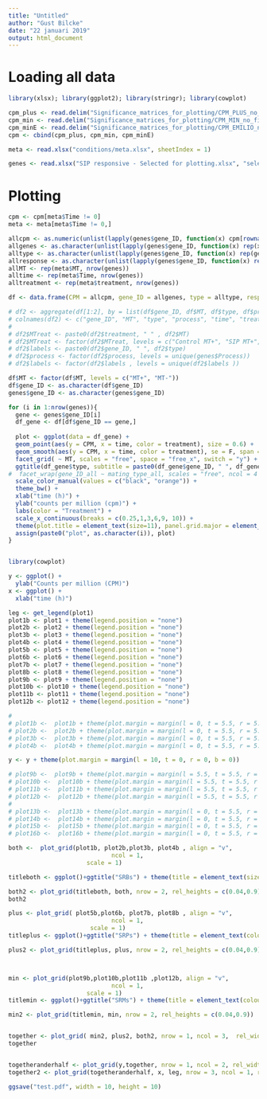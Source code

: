 ```yaml
---
title: "Untitled"
author: "Gust Bilcke"
date: "22 januari 2019"
output: html_document
---
```


# Loading all data

```r
library(xlsx); library(ggplot2); library(stringr); library(cowplot)

cpm_plus <- read.delim("Significance_matrices_for_plotting/CPM_PLUS_no_filtering.txt", stringsAsFactors =  F, sep = "", check.names = F)
cpm_min <- read.delim("Significance_matrices_for_plotting/CPM_MIN_no_filtering.txt", stringsAsFactors = F, sep = "", check.names = F)
cpm_minE <- read.delim("Significance_matrices_for_plotting/CPM_EMILIO_no_filtering.txt", stringsAsFactors = F, sep = "", check.names = F)
cpm <- cbind(cpm_plus, cpm_min, cpm_minE)

meta <- read.xlsx("conditions/meta.xlsx", sheetIndex = 1)

genes <- read.xlsx("SIP responsive - Selected for plotting.xlsx", "selected_SR")
```

# Plotting
```r

cpm <- cpm[meta$Time != 0]
meta <- meta[meta$Time != 0,]

allcpm <- as.numeric(unlist(lapply(genes$gene_ID, function(x) cpm[rownames(cpm) == x,])))
allgenes <- as.character(unlist(lapply(genes$gene_ID, function(x) rep(x, 54))))
alltype <- as.character(unlist(lapply(genes$gene_ID, function(x) rep(genes$type[genes$gene_ID == x], 54))))
allresponse <- as.character(unlist(lapply(genes$gene_ID, function(x) rep(genes$source[genes$gene_ID == x], 54))))
allMT <- rep(meta$MT, nrow(genes))
alltime <- rep(meta$Time, nrow(genes))
alltreatment <- rep(meta$treatment, nrow(genes))

df <- data.frame(CPM = allcpm, gene_ID = allgenes, type = alltype, response = allresponse, MT = allMT, time = alltime, treatment = alltreatment)

# df2 <- aggregate(df[1:2], by = list(df$gene_ID, df$MT, df$type, df$process, df$time, df$treatment), mean)
# colnames(df2) <- c("gene_ID", "MT", "type", "process", "time", "treatment", "CPMus", "CPM")
# 
# df2$MTreat <- paste0(df2$treatment, " " , df2$MT)
# df2$MTreat <- factor(df2$MTreat, levels = c("Control MT+", "SIP MT+", "Control MT-", "SIP MT-"))
# df2$labels <- paste0(df2$gene_ID, " ", df2$type)
# df2$process <- factor(df2$process, levels = unique(genes$Process))
# df2$labels <- factor(df2$labels , levels = unique(df2$labels ))

df$MT <- factor(df$MT, levels = c("MT+", "MT-"))
df$gene_ID <- as.character(df$gene_ID)
genes$gene_ID <- as.character(genes$gene_ID)

for (i in 1:nrow(genes)){
  gene <- genes$gene_ID[i]
  df_gene <- df[df$gene_ID == gene,]
  
  plot <- ggplot(data = df_gene) +
  geom_point(aes(y = CPM, x = time, color = treatment), size = 0.6) +
  geom_smooth(aes(y = CPM, x = time, color = treatment), se = F, span = 0.4, size = 1.3) +
  facet_grid( ~ MT, scales = "free", space = "free_x", switch = "y") +
  ggtitle(df_gene$type, subtitle = paste0(df_gene$gene_ID, " ", df_gene$response)) +
#  facet_wrap(gene_ID_all ~ mating_type_all, scales = "free", ncol = 4 ) +
  scale_color_manual(values = c("black", "orange")) +
  theme_bw() +
  xlab("time (h)") +
  ylab("counts per million (cpm)") +
  labs(color = "Treatment") +
  scale_x_continuous(breaks = c(0.25,1,3,6,9, 10)) +
  theme(plot.title = element_text(size=11), panel.grid.major = element_blank(), panel.grid.minor = element_blank(), axis.text.x = element_text(angle = 45, vjust = 0.7, hjust = 0.7, size = 6), legend.position = "bottom", strip.text.y = element_text(angle = 180), axis.title.x = element_blank(), axis.title.y = element_blank(), legend.text = element_text(size = 14), legend.title = element_text(size = 16))
  assign(paste0("plot", as.character(i)), plot)
}


library(cowplot)

y <- ggplot() +
  ylab("Counts per million (CPM)")
x <- ggplot() +
  xlab("time (h)")

leg <- get_legend(plot1)
plot1b <- plot1 + theme(legend.position = "none")
plot2b <- plot2 + theme(legend.position = "none")
plot3b <- plot3 + theme(legend.position = "none")
plot4b <- plot4 + theme(legend.position = "none")
plot5b <- plot5 + theme(legend.position = "none")
plot6b <- plot6 + theme(legend.position = "none")
plot7b <- plot7 + theme(legend.position = "none")
plot8b <- plot8 + theme(legend.position = "none")
plot9b <- plot9 + theme(legend.position = "none")
plot10b <- plot10 + theme(legend.position = "none")
plot11b <- plot11 + theme(legend.position = "none")
plot12b <- plot12 + theme(legend.position = "none")

# 
# plot1b <-  plot1b + theme(plot.margin = margin(l = 0, t = 5.5, r = 5.5, b = 5.5))
# plot2b <-  plot2b + theme(plot.margin = margin(l = 0, t = 5.5, r = 5.5, b = 5.5))
# plot3b <-  plot3b + theme(plot.margin = margin(l = 0, t = 5.5, r = 5.5, b = 5.5))
# plot4b <-  plot4b + theme(plot.margin = margin(l = 0, t = 5.5, r = 5.5, b = 5.5))

y <- y + theme(plot.margin = margin(l = 10, t = 0, r = 0, b = 0))

# plot9b <-  plot9b + theme(plot.margin = margin(l = 5.5, t = 5.5, r = 0, b = 5.5))
# plot10b <-  plot10b + theme(plot.margin = margin(l = 5.5, t = 5.5, r = 0, b = 5.5))
# plot11b <-  plot11b + theme(plot.margin = margin(l = 5.5, t = 5.5, r = 0, b = 5.5))
# plot12b <-  plot12b + theme(plot.margin = margin(l = 5.5, t = 5.5, r = 0, b = 5.5))
# 
# plot13b <-  plot13b + theme(plot.margin = margin(l = 0, t = 5.5, r = 5.5, b = 5.5))
# plot14b <-  plot14b + theme(plot.margin = margin(l = 0, t = 5.5, r = 5.5, b = 5.5))
# plot15b <-  plot15b + theme(plot.margin = margin(l = 0, t = 5.5, r = 5.5, b = 5.5))
# plot16b <-  plot16b + theme(plot.margin = margin(l = 0, t = 5.5, r = 5.5, b = 5.5))

both <-  plot_grid(plot1b, plot2b,plot3b, plot4b , align = "v",
                             ncol = 1,
                      scale = 1)

titleboth <- ggplot()+ggtitle("SRBs") + theme(title = element_text(size = 17))

both2 <- plot_grid(titleboth, both, nrow = 2, rel_heights = c(0.04,0.9))
both2

plus <- plot_grid( plot5b,plot6b, plot7b, plot8b , align = "v",
                             ncol = 1,
                       scale = 1)
titleplus <- ggplot()+ggtitle("SRPs") + theme(title = element_text(colour = "#B83C3C", size = 17))

plus2 <- plot_grid(titleplus, plus, nrow = 2, rel_heights = c(0.04,0.9))



min <- plot_grid(plot9b,plot10b,plot11b ,plot12b, align = "v",
                             ncol = 1,
                      scale = 1)
titlemin <- ggplot()+ggtitle("SRMs") + theme(title = element_text(colour = "#024399", size = 17))

min2 <- plot_grid(titlemin, min, nrow = 2, rel_heights = c(0.04,0.9))


together <- plot_grid( min2, plus2, both2, nrow = 1, ncol = 3,  rel_widths = c(0.25,0.25,0.25)) 
together


togetheranderhalf <- plot_grid(y,together, nrow = 1, ncol = 2, rel_widths = c(0.03,0.9))
together2 <- plot_grid(togetheranderhalf, x, leg, nrow = 3, ncol = 1, rel_heights = c(0.94, 0.03,0.05))

ggsave("test.pdf", width = 10, height = 10)


```

